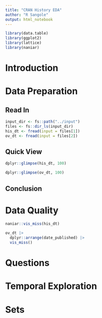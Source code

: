 ```yaml
---
title: "CRAN History EDA"
author: "R Sangole"
output: html_notebook
---
```


```r
library(data.table)
library(ggplot2)
library(lattice)
library(naniar)
```

# Introduction



# Data Preparation {.tabset}

## Read In {.tabset}

```r
input_dir <- fs::path("../input")
files <- fs::dir_ls(input_dir)
his_dt <- fread(input = files[1]) 
ov_dt <- fread(input = files[2])
```

## Quick View {.tabset}

```r
dplyr::glimpse(his_dt, 100)
```

```r
dplyr::glimpse(ov_dt, 100)
```


## Conclusion




# Data Quality

```r
naniar::vis_miss(his_dt)
```

```r
ov_dt |> 
  dplyr::arrange(date_published) |> 
  vis_miss()
```

# Questions




# Temporal Exploration




# Sets

